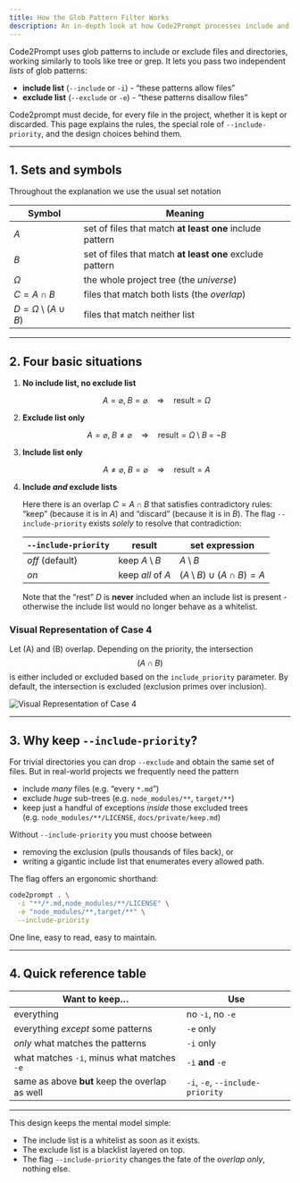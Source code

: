 ```yaml
---
title: How the Glob Pattern Filter Works
description: An in-depth look at how Code2Prompt processes include and exclude patterns.
---
```


Code2Prompt uses glob patterns to include or exclude files and directories, working similarly to tools like tree or grep. It lets you pass two independent _lists_ of glob patterns:

- **include list** (`--include` or `-i`) - “these patterns allow files”
- **exclude list** (`--exclude` or `-e`) - “these patterns disallow files”

Code2prompt must decide, for every file in the project, whether it is kept or discarded. This page explains the rules, the special role of `--include-priority`, and the design choices behind them.

---

## 1. Sets and symbols

Throughout the explanation we use the usual set notation

| Symbol                            | Meaning                                                  |
| --------------------------------- | -------------------------------------------------------- |
| $A$                               | set of files that match **at least one** include pattern |
| $B$                               | set of files that match **at least one** exclude pattern |
| $\Omega$                          | the whole project tree (the _universe_)                  |
| $C = A \cap B$                    | files that match both lists (the _overlap_)              |
| $D = \Omega \setminus (A \cup B)$ | files that match neither list                            |

---

## 2. Four basic situations

1. **No include list, no exclude list**

   $$
   A = \varnothing,\;B = \varnothing
   \quad\Longrightarrow\quad
   \text{result} = \Omega
   $$

2. **Exclude list only**

   $$
   A = \varnothing,\;B \neq \varnothing
   \quad\Longrightarrow\quad
   \text{result} = \Omega \setminus B
                  \;=\; \neg B
   $$

3. **Include list only**

   $$
   A \neq \varnothing,\;B = \varnothing
   \quad\Longrightarrow\quad
   \text{result} = A
   $$

4. **Include _and_ exclude lists**

   Here there is an overlap $C = A \cap B$ that satisfies contradictory
   rules: “keep” (because it is in $A$) and “discard” (because it is in $B$).
   The flag `--include-priority` exists _solely_ to resolve that
   contradiction:

   | `--include-priority` | result               | set expression                        |
   | -------------------- | -------------------- | ------------------------------------- |
   | _off_ (default)      | keep $A \setminus B$ | $A \setminus B$                       |
   | _on_                 | keep _all_ of $A$    | $(A \setminus B) \cup (A \cap B) = A$ |

   Note that the “rest” $D$ is **never** included when an include list is
   present - otherwise the include list would no longer behave as a
   whitelist.

### Visual Representation of Case 4

Let (A) and (B) overlap. Depending on the priority, the intersection $$( A \cap B )$$ is either included or excluded based on the `include_priority` parameter. By default, the intersection is excluded (exclusion primes over inclusion).

![Visual Representation of Case 4](../../../../assets/filter.png)

---

## 3. Why keep `--include-priority`?

For trivial directories you can drop `--exclude` and obtain the same set of
files. But in real-world projects we frequently need the pattern

- include _many_ files (e.g. “every `*.md`”)
- exclude _huge_ sub-trees (e.g. `node_modules/**`, `target/**`)
- keep just a handful of exceptions _inside_ those excluded trees  
  (e.g. `node_modules/**/LICENSE`, `docs/private/keep.md`)

Without `--include-priority` you must choose between

- removing the exclusion (pulls thousands of files back), or
- writing a gigantic include list that enumerates every allowed path.

The flag offers an ergonomic shorthand:

```bash
code2prompt . \
  -i "**/*.md,node_modules/**/LICENSE" \
  -e "node_modules/**,target/**" \
  --include-priority
```

One line, easy to read, easy to maintain.

---

## 4. Quick reference table

| Want to keep…                                  | Use                              |
| ---------------------------------------------- | -------------------------------- |
| everything                                     | no `-i`, no `-e`                 |
| everything _except_ some patterns              | `-e` only                        |
| _only_ what matches the patterns               | `-i` only                        |
| what matches `-i`, minus what matches `-e`     | `-i` **and** `-e`                |
| same as above **but** keep the overlap as well | `-i`, `-e`, `--include-priority` |

---

This design keeps the mental model simple:

- The include list is a whitelist as soon as it exists.
- The exclude list is a blacklist layered on top.
- The flag `--include-priority` changes the fate of the _overlap only_, nothing else.
